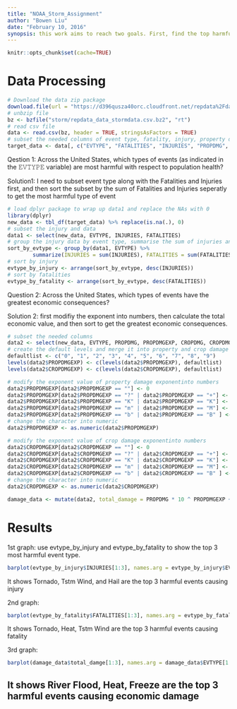 ```yaml
---
title: "NOAA_Storm_Assignment"
author: "Bowen Liu"
date: "February 10, 2016"
synopsis: this work aims to reach two goals. First, find the top harmful event types for injuries and fatalites. Second, find the top event types that did the most economic damage. The basic approach is to sort the event type by the sum of injuries, fatalities, and economic damage. The final result could be show directly in the graphs.
---
```


```r
knitr::opts_chunk$set(cache=TRUE)
```

# Data Processing
```r
# Download the data zip package
download.file(url = "https://d396qusza40orc.cloudfront.net/repdata%2Fdata%2FStormData.csv.bz2", destfile = "storm/repdata_data_stormdata.csv.bz2")
# unbzip file
bz <- bzfile("storm/repdata_data_stormdata.csv.bz2", "rt")
# read csv file
data <- read.csv(bz, header = TRUE, stringsAsFactors = TRUE)
# subset the needed columns of event type, fatality, injury, property damage, and crop damage
target_data <- data[, c("EVTYPE", "FATALITIES", "INJURIES", "PROPDMG", "PROPDMGEXP", "CROPDMG", "CROPDMGEXP")]
```

Qestion 1: Across the United States, which types of events (as indicated in the 𝙴𝚅𝚃𝚈𝙿𝙴 variable) are most harmful with respect to population health?

Solution1: I need to subset event type along with the Fatalities and Injuries first, and then sort the subset by the sum of Fatalities and Injuries seperatly to get the most harmful type of event

```r
# load dplyr package to wrap up data1 and replace the NAs with 0
library(dplyr)
new_data <- tbl_df(target_data) %>% replace(is.na(.), 0)
# subset the injury and data
data1 <- select(new_data, EVTYPE, INJURIES, FATALITIES)
# group the injury data by event type, summarise the sum of injuries and fatalities
sort_by_evtype <- group_by(data1, EVTYPE) %>% 
        summarize(INJURIES = sum(INJURIES), FATALITIES = sum(FATALITIES))
# sort by injury
evtype_by_injury <- arrange(sort_by_evtype, desc(INJURIES))
# sort by fatalities
evtype_by_fatality <- arrange(sort_by_evtype, desc(FATALITIES))
```

Question 2: Across the United States, which types of events have the greatest economic consequences?

Solution 2: first modifiy the exponent into numbers, then calculate the total economic value, and then sort to get the greatest economic consequences.

```r
# subset the needed columns
data2 <- select(new_data, EVTYPE, PROPDMG, PROPDMGEXP, CROPDMG, CROPDMGEXP)
# create the default levels and merge it into property and crop damage exponent levels
defaultlist <- c("0", "1", "2", "3", "4", "5", "6", "7", "8", "9")
levels(data2$PROPDMGEXP) <- c(levels(data2$PROPDMGEXP), defaultlist)
levels(data2$CROPDMGEXP) <- c(levels(data2$CROPDMGEXP), defaultlist)

# modify the exponent value of property damage exponentinto numbers
data2$PROPDMGEXP[data2$PROPDMGEXP == ""] <- 0
data2$PROPDMGEXP[data2$PROPDMGEXP == "?" | data2$PROPDMGEXP == "+"] <- 1
data2$PROPDMGEXP[data2$PROPDMGEXP == "K" | data2$PROPDMGEXP == "K"] <- 3
data2$PROPDMGEXP[data2$PROPDMGEXP == "m" | data2$PROPDMGEXP == "M"] <- 6
data2$PROPDMGEXP[data2$PROPDMGEXP == "b" | data2$PROPDMGEXP == "B" ] <- 9
# change the character into numeric
data2$PROPDMGEXP <- as.numeric(data2$PROPDMGEXP)

# modify the exponent value of crop damage exponentinto numbers
data2$CROPDMGEXP[data2$CROPDMGEXP == ""] <- 0
data2$CROPDMGEXP[data2$CROPDMGEXP == "?" | data2$CROPDMGEXP == "+"] <- 1
data2$CROPDMGEXP[data2$CROPDMGEXP == "K" | data2$CROPDMGEXP == "K"] <- 3
data2$CROPDMGEXP[data2$CROPDMGEXP == "m" | data2$CROPDMGEXP == "M"] <- 6
data2$CROPDMGEXP[data2$CROPDMGEXP == "b" | data2$CROPDMGEXP == "B" ] <- 9
# change the character into numeric
data2$CROPDMGEXP <- as.numeric(data2$CROPDMGEXP)

damage_data <- mutate(data2, total_damage = PROPDMG * 10 ^ PROPDMGEXP + CROPDMGEXP * 10 ^ CROPDMGEXP) %>% group_by(EVTYPE) %>% summarise(total_damge = sum(total_damage) / 10 ^ 12) %>% arrange(desc(total_damge))
```

# Results
1st graph: use evtype_by_injury and evtype_by_fatality to show the top 3 most harmful event type.

```r
barplot(evtype_by_injury$INJURIES[1:3], names.arg = evtype_by_injury$EVTYPE[1:3],  xlab = "Event Type", ylab = "Injuries", main = "Top 3 Harmful Event Type to Cause Injury")
```

It shows Tornado, Tstm Wind, and Hail are the top 3 harmful events causing injury

2nd graph:

```r
barplot(evtype_by_fatality$FATALITIES[1:3], names.arg = evtype_by_fatality$EVTYPE[1:3],  xlab = "Event Type", ylab = "Fatalities", main = "Top 3 Harmful Event Type to Cause Fatality")
```

It shows Tornado, Heat, Tstm Wind are the top 3 harmful events causing fatality

3rd graph:

```r
barplot(damage_data$total_damge[1:3], names.arg = damage_data$EVTYPE[1:3],  xlab = "Event Type", ylab = "Total Economic Damage(trillion $)", main = "Top 3 Harmful Event Type to Cause Economic Damage")
```
## It shows River Flood, Heat, Freeze are the top 3 harmful events causing economic damage